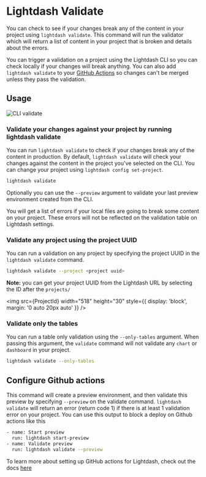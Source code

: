
# Lightdash Validate

You can check to see if your changes break any of the content in your project using `lightdash validate`. This command will run the validator which will return a list of content in your project that is broken and details about the errors.

You can trigger a validation on a project using the Lightdash CLI so you can check locally if your changes will break anything. You can also add `lightdash validate` to your [GitHub Actions](#configure-github-actions) so changes can't be merged unless they pass the validation.

## Usage

![CLI validate](./assets/cli-validate.png)

### Validate your changes against your project by running lightdash validate

You can run `lightdash validate` to check if your changes break any of the content in production.
By default, `lightdash validate` will check your changes against the content in the project you've selected on the CLI.
You can change your project using `lightdash config set-project`.

```bash
lightdash validate
```

Optionally you can use the `--preview` argument to validate your last preview environment created from the CLI.

You will get a list of errors if your local files are going to break some content on your project.
These errors will not be reflected on the validation table on Lightdash settings.

### Validate any project using the project UUID

You can run a validation on any project by specifying the project UUID in the `lightdash validate` command.

```bash
lightdash validate --project <project uuid>
```

**Note:** you can get your project UUID from the Lightdash URL by selecting the ID after the `projects/`

<img
  src={ProjectId}
  width="518"
  height="30"
  style={{ display: 'block', margin: '0 auto 20px auto' }}
/>

### Validate only the tables

You can run a table only validation using the `--only-tables` argument.
When passing this argument, the `validate` command will not validate any `chart` or `dashboard` in your project.

```bash
lightdash validate --only-tables
```

## Configure Github actions

This command will create a preview environment, and then validate this preview by specifying `--preview` on the validate command.
`lightdash validate` will return an error (return code 1) if there is at least 1 validation error on your project.
You can use this output to block a deploy on Github actions like this

```bash
- name: Start preview
  run: lightdash start-preview
- name: Validate preview
  run: lightdash validate --preview
```

To learn more about setting up GitHub actions for Lightdash, check out the docs [here](/snippets/automatically-deploy-your-changes-using-github-action)
